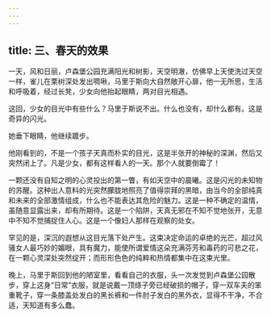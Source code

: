 ```yaml
---
---
---
```

title: 三、春天的效果
---




一天，风和日丽，卢森堡公园充满阳光和树影，天空明澈，仿佛早上天使洗过天空一样，雀儿在栗树深处发出啁啾，马里于斯向大自然敞开心扉，他一无所思，生活和呼吸着，经过长凳，少女向他抬起眼睛，两对目光相遇。

这回，少女的目光中有些什么？马里于斯说不出。什么也没有，却什么都有。这是奇异的闪光。

她垂下眼睛，他继续踱步。

他刚看到的，不是一个孩子天真而朴实的目光，这是半张开的神秘的深渊，然后又突然闭上了。凡是少女，都有这样看人的一天。那个人就要倒霉了！

一颗还没有自知之明的心灵投出的第一瞥，有如天空中的晨曦。这是闪光的未知物的苏醒。这种出人意料的光突然朦胧地照亮了值得崇拜的黑暗，由当今的全部纯真和未来的全部激情组成，什么也不能表达其危险的魅力。这是一种不确定的温情，虽随意显露出来，却有所期待。这是一个陷阱，天真无邪在不知不觉地张开，无意中不知不觉捕捉住人心。这是一个像妇人那样在观察的处女。

罕见的是，深沉的遐想从这目光落下处产生。这束决定命运的卓绝的光芒，超过风骚女人最巧妙的媚眼，具有魔力，能使所谓爱情这朵充满芬芳和毒药的可悲之花，在一颗心灵深处突然绽开；而形形色色的纯粹和热情都集中在这束光里。

晚上，马里于斯回到他的陋室里，看看自己的衣服，头一次发觉到卢森堡公园散步，穿上这身“日常”衣服，就是说戴一顶绦子旁已经破损的帽子，穿一双车夫的笨重靴子，穿一条膝盖处发白的黑长裤和一件肘子发白的黑外衣，显得不干净，不合适，天知道有多么蠢。